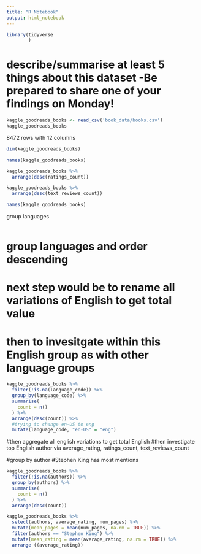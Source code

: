 ```yaml
---
title: "R Notebook"
output: html_notebook
---
```


```r
library(tidyverse
        )
```

#  describe/summarise at least 5 things about this dataset -Be prepared to share one of your findings on Monday!


```r
kaggle_goodreads_books <- read_csv('book_data/books.csv')
kaggle_goodreads_books
```
8472 rows with 12 columns
```r
dim(kaggle_goodreads_books)
```

```r
names(kaggle_goodreads_books)
```


```r
kaggle_goodreads_books %>% 
  arrange(desc(ratings_count))
```



```r
kaggle_goodreads_books %>% 
  arrange(desc(text_reviews_count))
```

```r
names(kaggle_goodreads_books)
```
group languages
```r


```
# group languages and order descending
# next step would be to rename all variations of English to get total value 
# then to invesitgate within this English group as with other language groups

```r
kaggle_goodreads_books %>% 
  filter(!is.na(language_code)) %>% 
  group_by(language_code) %>% 
  summarise(
    count = n()
  ) %>% 
  arrange(desc(count)) %>% 
  #trying to change en-US to eng
  mutate(language_code, "en-US" = "eng")
```
#then aggregate all english variations to get total English
#then investigate top English author via average_rating, ratings_count, text_reviews_count


#group by author
#Stephen King has most mentions
```r
kaggle_goodreads_books %>% 
  filter(!is.na(authors)) %>% 
  group_by(authors) %>% 
  summarise(
    count = n()
  ) %>% 
  arrange(desc(count))
```
```r
kaggle_goodreads_books %>% 
  select(authors, average_rating, num_pages) %>% 
  mutate(mean_pages = mean(num_pages, na.rm = TRUE)) %>% 
  filter(authors == "Stephen King") %>% 
  mutate(mean_rating = mean(average_rating, na.rm = TRUE)) %>% 
  arrange ((average_rating)) 

  
  
```




